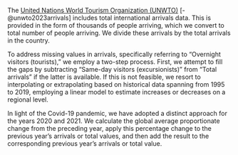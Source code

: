 The [United Nations World Tourism Organization (UNWTO)](https://www.unwto.org/) [-@unwto2023arrivals] includes total international arrivals data. This is provided in the form of thousands of people arriving, which we convert to total number of people arriving. We divide these arrivals by the total arrivals in the country.

To address missing values in arrivals, specifically referring to "Overnight visitors (tourists)," we employ a two-step process. First, we attempt to fill the gaps by subtracting "Same-day visitors (excursionists)" from "Total arrivals" if the latter is available. If this is not feasible, we resort to interpolating or extrapolating based on historical data spanning from 1995 to 2019, employing a linear model to estimate increases or decreases on a regional level.

In light of the Covid-19 pandemic, we have adopted a distinct approach for the years 2020 and 2021. We calculate the global average proportionate change from the preceding year, apply this percentage change to the previous year's arrivals or total values, and then add the result to the corresponding previous year's arrivals or total value.

